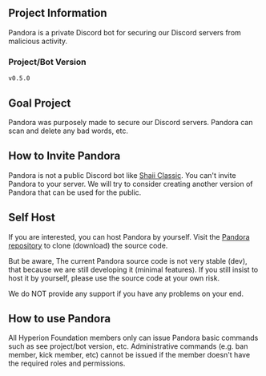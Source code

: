 ## Project Information
Pandora is a private Discord bot for securing our Discord servers from malicious activity.

### Project/Bot Version
`v0.5.0`

## Goal Project
Pandora was purposely made to secure our Discord servers. Pandora can scan and delete any bad words, etc.

## How to Invite Pandora
Pandora is not a public Discord bot like [Shaii Classic](/project/shaii-classic). You can't invite Pandora to your server.
We will try to consider creating another version of Pandora that can be used for the public.

## Self Host
If you are interested, you can host Pandora by yourself. Visit the [Pandora repository](https://github.com/hyperion-foundation/pandora) to clone (download) the source code.

But be aware, The current Pandora source code is not very stable (dev), that because we are still developing it (minimal features). If you still insist to host it by yourself, please use the source code at your own risk.

We do NOT provide any support if you have any problems on your end.

## How to use Pandora
All Hyperion Foundation members only can issue Pandora basic commands such as see project/bot version, etc. 
Administrative commands (e.g. ban member, kick member, etc) cannot be issued if the member doesn't have the required roles and permissions.
